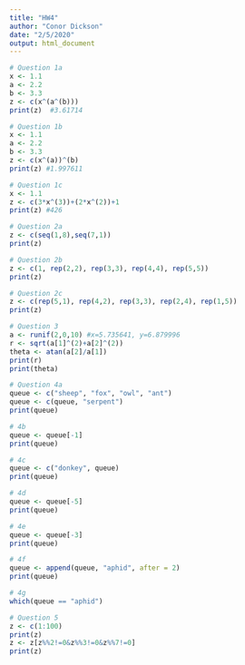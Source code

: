 ```yaml
---
title: "HW4"
author: "Conor Dickson"
date: "2/5/2020"
output: html_document
---
```

```r
# Question 1a
x <- 1.1
a <- 2.2
b <- 3.3
z <- c(x^(a^(b)))
print(z)  #3.61714

# Question 1b
x <- 1.1
a <- 2.2
b <- 3.3
z <- c(x^(a))^(b)
print(z) #1.997611

# Question 1c
x <- 1.1
z <- c(3*x^(3))+(2*x^(2))+1
print(z) #426

# Question 2a
z <- c(seq(1,8),seq(7,1))
print(z)

# Question 2b
z <- c(1, rep(2,2), rep(3,3), rep(4,4), rep(5,5))
print(z)

# Question 2c
z <- c(rep(5,1), rep(4,2), rep(3,3), rep(2,4), rep(1,5))
print(z)

# Question 3
a <- runif(2,0,10) #x=5.735641, y=6.879996
r <- sqrt(a[1]^(2)+a[2]^(2))
theta <- atan(a[2]/a[1])
print(r)
print(theta)

# Question 4a
queue <- c("sheep", "fox", "owl", "ant")
queue <- c(queue, "serpent")
print(queue)

# 4b
queue <- queue[-1]
print(queue)

# 4c
queue <- c("donkey", queue)
print(queue)

# 4d
queue <- queue[-5]
print(queue)

# 4e
queue <- queue[-3]
print(queue)

# 4f
queue <- append(queue, "aphid", after = 2)
print(queue)

# 4g
which(queue == "aphid")

# Question 5
z <- c(1:100)
print(z)
z <- z[z%%2!=0&z%%3!=0&z%%7!=0] 
print(z)
  
```



